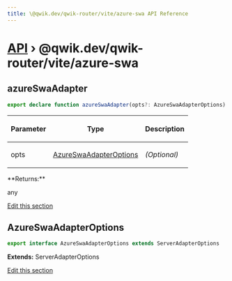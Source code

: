```yaml
---
title: \@qwik.dev/qwik-router/vite/azure-swa API Reference
---
```


# [API](/api) &rsaquo; @qwik.dev/qwik-router/vite/azure-swa

## azureSwaAdapter

```typescript
export declare function azureSwaAdapter(opts?: AzureSwaAdapterOptions): any;
```

<table><thead><tr><th>

Parameter

</th><th>

Type

</th><th>

Description

</th></tr></thead>
<tbody><tr><td>

opts

</td><td>

[AzureSwaAdapterOptions](#azureswaadapteroptions)

</td><td>

_(Optional)_

</td></tr>
</tbody></table>
**Returns:**

any

[Edit this section](https://github.com/QwikDev/qwik/tree/main/packages/qwik-router/src/adapters/azure-swa/vite/index.ts)

## AzureSwaAdapterOptions

```typescript
export interface AzureSwaAdapterOptions extends ServerAdapterOptions
```

**Extends:** ServerAdapterOptions

[Edit this section](https://github.com/QwikDev/qwik/tree/main/packages/qwik-router/src/adapters/azure-swa/vite/index.ts)
